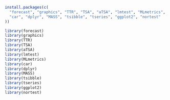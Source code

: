```r
install.packages(c(
  "forecast", "graphics", "TTR", "TSA", "aTSA", "lmtest", "MLmetrics", 
  "car", "dplyr", "MASS", "tsibble", "tseries", "ggplot2", "nortest"
))
```

```r
library(forecast)
library(graphics)
library(TTR)
library(TSA)
library(aTSA)
library(lmtest)
library(MLmetrics)
library(car)
library(dplyr)
library(MASS)
library(tsibble)
library(tseries)
library(ggplot2)
library(nortest)
```
